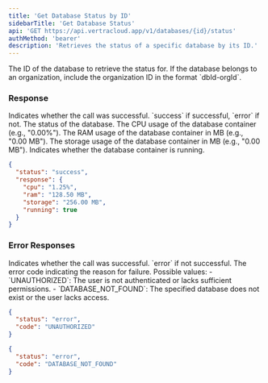 ```yaml
---
title: 'Get Database Status by ID'
sidebarTitle: 'Get Database Status'
api: 'GET https://api.vertracloud.app/v1/databases/{id}/status'
authMethod: 'bearer'
description: 'Retrieves the status of a specific database by its ID.'
---
```


<ParamField path="id" type="string" required>
  The ID of the database to retrieve the status for. If the database belongs to an organization, include the organization ID in the format `dbId-orgId`.
</ParamField>

### Response

<ResponseField name="status" type="string">
  Indicates whether the call was successful. `success` if successful, `error` if not.
</ResponseField>

<ResponseField name="response" type="object">
  The status of the database.

  <Expandable title="Toggle object">

  <ResponseField name="cpu" type="string">
    The CPU usage of the database container (e.g., "0.00%").
  </ResponseField>

  <ResponseField name="ram" type="string">
    The RAM usage of the database container in MB (e.g., "0.00 MB").
  </ResponseField>

  <ResponseField name="storage" type="string">
    The storage usage of the database container in MB (e.g., "0.00 MB").
  </ResponseField>

  <ResponseField name="running" type="boolean">
    Indicates whether the database container is running.
  </ResponseField>

  </Expandable>
</ResponseField>

<ResponseExample>

```json Response
{
  "status": "success",
  "response": {
    "cpu": "1.25%",
    "ram": "128.50 MB",
    "storage": "256.00 MB",
    "running": true
  }
}
```

</ResponseExample>

### Error Responses

<ResponseField name="status" type="string">
  Indicates whether the call was successful. `error` if not successful.
</ResponseField>

<ResponseField name="code" type="string">
  The error code indicating the reason for failure. Possible values:
  - `UNAUTHORIZED`: The user is not authenticated or lacks sufficient permissions.
  - `DATABASE_NOT_FOUND`: The specified database does not exist or the user lacks access.
</ResponseField>

<ResponseExample>

```json Error Response (403)
{
  "status": "error",
  "code": "UNAUTHORIZED"
}
```

```json Error Response (404)
{
  "status": "error",
  "code": "DATABASE_NOT_FOUND"
}
```

</ResponseExample>
